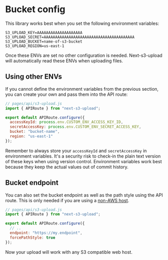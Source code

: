 # Bucket config

This library works best when you set the following environment variables:

```text
S3_UPLOAD_KEY=AAAAAAAAAAAAAAAAAAAA
S3_UPLOAD_SECRET=AAAAAAAAAAAAAAAAAAAAAAAAAAAAAAAAAAAAAAAA
S3_UPLOAD_BUCKET=name-of-s3-bucket
S3_UPLOAD_REGION=us-east-1
```

Once these ENVs are set no other configuration is needed. Next-s3-upload will automatically read these ENVs when uploading files.

## Using other ENVs

If you cannot define the environment variables from the previous section, you can create your own and pass them into the API route:

```js
// pages/api/s3-upload.js
import { APIRoute } from "next-s3-upload";

export default APIRoute.configure({
  accessKeyId: process.env.CUSTOM_ENV_ACCESS_KEY_ID,
  secretAccessKey: process.env.CUSTOM_ENV_SECRET_ACCESS_KEY,
  bucket: "bucket-name",
  region: "us-east-1"
});
```

Remember to always store your `accessKeyId` and `secretAccessKey` in environment variables. It's a security risk to check-in the plain text version of these keys when using version control. Environment variables work best because they keep the actual values out of commit history.

## Bucket endpoint

You can also set the bucket endpoint as well as the path style using the API route. This is only needed if you are using a [non-AWS host](/other-providers).

```js
// pages/api/s3-upload.js
import { APIRoute } from "next-s3-upload";

export default APIRoute.configure({
  // ..
  endpoint: "https://my.endpoint",
  forcePathStyle: true
});
```

Now your upload will work with any S3 compatible web host.
